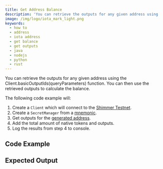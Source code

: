 ```yaml
---
title: Get Address Balance
description: 'You can retrieve the outputs for any given address using the Client.basicOutputIds(queryParameters) function. You can then use the retrieved outputs to calculate the balance.'
image: /img/logo/iota_mark_light.png
keywords:
  - how to
  - address
  - iota address
  - get balance
  - get outputs
  - java
  - nodejs
  - python
  - rust
---
```



You can retrieve the outputs for any given address using the Client.basicOutputIds(queryParameters) function.
You can then use the retrieved outputs to calculate the balance.

The following code example will:

1. Create a `Client` which will connect to the [Shimmer Testnet](https://api.testnet.shimmer.network).
2. Create a `SecretManager` from a [mnemonic](02_generate_mnemonic.mdx).
3. Get outputs for the [generated address](03_generate_addresses.mdx).
4. Add the total amount of native tokens and outputs.
5. Log the results from step 4 to console.

## Code Example

<Tabs groupId="language">
  <TabItem value='rust' label='Rust'>
    <RustCode />
  </TabItem>
  <TabItem value='nodejs' label='Nodejs'>
    <NodejsCode />
  </TabItem>
  <TabItem value='python' label='Python'>
    <PythonCode />
  </TabItem>
  <TabItem value='java' label='Java'>
    <JavaCode />
  </TabItem>
</Tabs>

## Expected Output

<Tabs groupId="language">
  <TabItem value='rust' label='Rust'>
    <RustOutput />
  </TabItem>
  <TabItem value='nodejs' label='Nodejs'>
    <NodejsOutput />
  </TabItem>
  <TabItem value='python' label='Python'>
    <PythonOutput />
  </TabItem>
  <TabItem value='java' label='Java'>
    <JavaOutput />
  </TabItem>
</Tabs>
